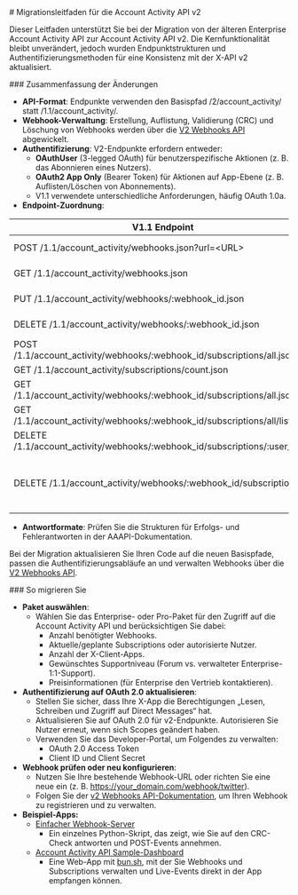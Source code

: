 <div id="v2-account-activity-api-migration-guide">
  # Migrationsleitfaden für die Account Activity API v2
</div>

Dieser Leitfaden unterstützt Sie bei der Migration von der älteren Enterprise Account Activity API zur Account Activity API v2. Die Kernfunktionalität bleibt unverändert, jedoch wurden Endpunktstrukturen und Authentifizierungsmethoden für eine Konsistenz mit der X-API v2 aktualisiert.

<div id="summary-of-changes">
  ### Zusammenfassung der Änderungen
</div>

* **API-Format**: Endpunkte verwenden den Basispfad /2/account_activity/ statt /1.1/account_activity/.  
* **Webhook-Verwaltung**: Erstellung, Auflistung, Validierung (CRC) und Löschung von Webhooks werden über die [V2 Webhooks API](https://github.com/m-rosinsky/XWebhookTest/blob/main/app.py) abgewickelt.  
* **Authentifizierung**: V2-Endpunkte erfordern entweder:  
  * **OAuthUser** (3-legged OAuth) für benutzerspezifische Aktionen (z. B. das Abonnieren eines Nutzers).  
  * **OAuth2 App Only** (Bearer Token) für Aktionen auf App-Ebene (z. B. Auflisten/Löschen von Abonnements).  
  * V1.1 verwendete unterschiedliche Anforderungen, häufig OAuth 1.0a.  
* **Endpoint-Zuordnung**:

| V1.1 Endpoint | V2-Äquivalent / Aktion | Hinweise |
| ----- | ----- | ----- |
| POST /1.1/account_activity/webhooks.json?url=\<URL\> | POST /2/webhooks | [Docs](https://docs.x.com/x-api/webhooks/introduction). Erfordert OAuth2AppOnly. |
| GET /1.1/account_activity/webhooks.json | GET /2/webhooks | [Docs](https://docs.x.com/x-api/webhooks/introduction). Erfordert OAuth2AppOnly. |
| PUT /1.1/account_activity/webhooks/:webhook_id.json | PUT /2/webhooks/:webhook_id | Löst CRC aus. [Docs](https://docs.x.com/x-api/webhooks/introduction). Erfordert OAuth2AppOnly. |
| DELETE /1.1/account_activity/webhooks/:webhook_id.json | DELETE /2/webhooks/:webhook_id | [Docs](https://docs.x.com/x-api/webhooks/introduction). Erfordert OAuth2AppOnly. |
| POST /1.1/account_activity/webhooks/:webhook_id/subscriptions/all.json | POST /2/account_activity/webhooks/:webhook_id/subscriptions/all | Erfordert OAuthUser. |
| GET /1.1/account_activity/subscriptions/count.json | GET /2/account_activity/subscriptions/count | Erfordert OAuth2AppOnly. |
| GET /1.1/account_activity/webhooks/:webhook_id/subscriptions/all.json | GET /2/account_activity/webhooks/:webhook_id/subscriptions/all | Erfordert OAuthUser. |
| GET /1.1/account_activity/webhooks/:webhook_id/subscriptions/all/list.json | GET /2/account_activity/webhooks/:webhook_id/subscriptions/all/list | Erfordert OAuth2AppOnly. |
| DELETE /1.1/account_activity/webhooks/:webhook_id/subscriptions/:user_id/all | DELETE /2/account_activity/webhooks/:webhook_id/subscriptions/:user_id/all | Erfordert OAuth2AppOnly. |
| DELETE /1.1/account_activity/webhooks/:webhook_id/subscriptions/all | Veraltet / Kein direktes Äquivalent | Führen Sie einzelne Löschvorgänge aus oder entfernen Sie den Webhook über DELETE /2/webhooks/:webhook_id. |

* **Antwortformate**: Prüfen Sie die Strukturen für Erfolgs- und Fehlerantworten in der AAAPI-Dokumentation.

Bei der Migration aktualisieren Sie Ihren Code auf die neuen Basispfade, passen die Authentifizierungsabläufe an und verwalten Webhooks über die [V2 Webhooks API](https://docs.x.com/x-api/webhooks/introduction).

<div id="how-to-migrate">
  ### So migrieren Sie
</div>

* **Paket auswählen**:  
  * Wählen Sie das Enterprise- oder Pro-Paket für den Zugriff auf die Account Activity API und berücksichtigen Sie dabei:  
    * Anzahl benötigter Webhooks.  
    * Aktuelle/geplante Subscriptions oder autorisierte Nutzer.  
    * Anzahl der X-Client-Apps.  
    * Gewünschtes Supportniveau (Forum vs. verwalteter Enterprise-1:1-Support).  
    * Preisinformationen (für Enterprise den Vertrieb kontaktieren).  
* **Authentifizierung auf OAuth 2.0 aktualisieren**:  
  * Stellen Sie sicher, dass Ihre X-App die Berechtigungen „Lesen, Schreiben und Zugriff auf Direct Messages“ hat.  
  * Aktualisieren Sie auf OAuth 2.0 für v2-Endpunkte. Autorisieren Sie Nutzer erneut, wenn sich Scopes geändert haben.  
  * Verwenden Sie das Developer-Portal, um Folgendes zu verwalten:  
    * OAuth 2.0 Access Token  
    * Client ID und Client Secret  
* **Webhook prüfen oder neu konfigurieren**:  
  * Nutzen Sie Ihre bestehende Webhook-URL oder richten Sie eine neue ein (z. B. https://your_domain.com/webhook/twitter).  
  * Folgen Sie der [v2 Webhooks API-Dokumentation](https://docs.x.com/x-api/webhooks/introduction), um Ihren Webhook zu registrieren und zu verwalten.  
* **Beispiel-Apps:**  
  * [Einfacher Webhook-Server](https://github.com/m-rosinsky/XWebhookTest/blob/main/app.py)  
    * Ein einzelnes Python-Skript, das zeigt, wie Sie auf den CRC-Check antworten und POST-Events annehmen.  
  * [Account Activity API Sample-Dashboard](https://github.com/xdevplatform/account-activity-dashboard-enterprise/tree/master)  
    * Eine Web-App mit [bun.sh](http://bun.sh), mit der Sie Webhooks und Subscriptions verwalten und Live-Events direkt in der App empfangen können.